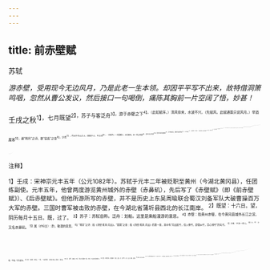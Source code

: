 ```yaml
---
---
---
```

title: 前赤壁赋
---



苏轼

*游赤壁，受用现今无边风月，乃是此老一生本领。却因平平写不出来，故特借洞箫鸣咽，忽然从曹公发议，然后接口一句喝倒，痛陈其胸前一片空阔了悟，妙甚！*

壬戌之秋<sup>1】，七月既望<sup>2】，苏子与客泛舟<sup>3】，游于赤壁之下<sup>4】。（此如赋序。）清风徐来，水波不兴。（先赋风。此赋通篇只说风月。）举酒属客<sup>5】，诵“明月”之诗，歌“窈窕”之章<sup>6】，少焉<sup>7】，月出于东山之上，徘徊于斗、牛之间<sup>8】。（次赋月。）白露横江，水光接天。纵一苇之所如<sup>9】，凌万顷之茫然<sup>10】。浩浩乎如冯虚御风<sup>11】，而不知其所止；飘飘乎如遗世独立<sup>17】，羽化而登仙<sup>13】。（赋领受此风、此月者。）
于是饮酒乐甚，扣舷而歌之<sup>14】。歌曰：“桂棹兮兰桨<sup>15】，击空明兮溯流光<sup>16】。渺渺兮予怀<sup>17】，望美人兮天一方<sup>18】8。”（美人，君恩。此先生眷眷不忘朝廷之心也。若言与未段意思不类者，须知末段正即曾点暮春一副心期，自来真正经纶大手，未有不从此处流出者。）客有吹洞箫者<sup>19】，依歌而和之。其声呜呜然，如怨如慕＠，如泣如诉；馀音袅袅，不绝如缕<sup>20】；舞幽壑之潜蛟<sup>2】，泣孤舟之嫠妇<sup>2】。（忽然赋洞箫，为生起下文也。不因此一纵，几无行文处矣。）
苏子愀然，正襟危坐<sup>2】，而问客曰：“何为其然也？”（生起。）
客曰：“月明星稀，乌鹊南飞＇，此非曹孟德之诗乎<sup>2】？（先引昔所读诗。）西望夏口<sup>2】，东望武昌<sup>20】，山川相缪<sup>3】，郁乎苍苍<sup>4】；此非孟德之困于周郎者乎？（现指今所遭境。）方其破荆州<sup>3】，下江陵<sup>14】，顺流而东也，舳舻千里<sup>5】，旌旗蔽空，酾酒临江<sup>16】，横槊赋诗<sup>7】，固一世之雄也图。（细读“方其”二字，言曹公之为曹公也如此。）而今（只二字，写尽黯然。）安在哉<sup>5】！（一段，借曹公发端。其伤心，却在下一段。）况吾与子渔樵于江渚之上<sup>4】，侣鱼虾而友麋鹿<sup>11】。驾一叶之扁舟<sup>12】，举匏樽以相属<sup>13】。寄蜉蝣于天地<sup>14】，渺沧海之一粟4。（无有曹公“舳舻千里，旌旗蔽空”也）哀吾生之须臾<sup>4】，羡长江之无穷。（承上“而今安在”。）挟飞仙以邀游，抱明月而长终，（遐想此事。）知不可乎骤得<sup>18】，托遗响于悲风的。”（终无奈何也，伤心哉！以上，拟客发议，以抒下文。）
苏子曰：“客亦知夫水与月乎<sup>20】？逝者如斯5D，（客所知。）而未尝往也；（客所未知。）盈虚者如彼<sup>13】，（客所知。）而卒莫消长也5。（客所未知。）盖将自其变者而观之的，则天地曾不能以一瞬<sup>4】；（客所知也。）自其不变者而观之，则物与我皆无尽也，而又何羡乎？（客所未知也。以上，先破客之伤心。）且夫天地之间，物各有主。苟非吾之所有，虽一毫而莫取。（先生此言，岂惟赋赤壁，直赋一生矣。）惟江上之清风，（风。）与山间之明月，（月。）耳得之而为声，目遇之而成色；（深思此二句，岂复止是风月哉？）取之无禁<sup>20】，用之不竭。是造物者之无尽藏也<sup>4】，而吾与子之所共适。（深思此是何等境界，先生所到如此，又何人间世之足云？妙在说来又只是浅浅，不堕宋人五里雾中。客曰“况吾与子”，此曰“而吾与子”，一酬一对之间，差却境界多少！）
客喜而笑，洗盏更酌6，肴核既尽■，杯盘狼藉<sup>13】，相与枕藉乎舟中，不知东方之既白。（结出大自在。）

<sup>注释】

<sup>1】壬戌：宋神宗元丰五年（公元1082年）。苏轼于元丰二年被贬职至黄州（今湖北黄冈县），任团练副使。元丰五年，他曾两度游览黄州城外的赤壁（赤鼻矶），先后写了《赤壁赋》（即《前赤壁赋》）、《后赤壁赋》。但他所游所写的赤壁，并不是历史上东吴周瑜联合蜀汉刘备军队大破曹操百万大军的赤壁。三国时曹军被击败的赤壁，在今湖北省蒲圻县西北的长江南岸。
<sup>2】既望：十六日。望，阴历每月十五日。既，过了。
<sup>3】苏子：苏轼自称。泛舟：划船。这里是乘船漫游的意思。
<sup>4】赤壁：指黄州赤璧，在今黄冈县城外长江之滨，又名赤鼻矶。
<sup>5】属（zhǔ主）：酌，敬酒的意思。
<sup>6】“明月”之诗：指《诗经·陈风·月出》。“窈窕”之章：指《诗经·陈风·月出》的第一章，其中有“月出皎兮，佼人僚兮，舒窈纠兮，劳心悄兮”的句子。
<sup>7】少焉：不多一会儿。
<sup>8】斗、牛：斗宿、牛宿。均为星名。
<sup>9】纵：纵放、听任。一苇，一束苇草，比喻小船。所如：所往。
<sup>10】凌：凌驾、渡越。万顷：形容江面的广阔。茫然：无边无际的样子。
<sup>11】浩浩：水势浩荡。冯虚御风：冯虚，凌空。冯，通“凭”。虚，太空。御风，乘风。
<sup>12】遗世：离开人世间。
<sup>13】羽化：道家称得道成仙为“羽化”。《抱朴子·对俗》：“古之得仙者，或身生羽翼，变化飞行。”
<sup>14】扣舷：拍打着船边。
<sup>15】桂棹：桂木制成的棹。棹，划船的工具，形状和桨近似。兰桨：木兰树制成的桨。
<sup>16】击：指桂棹、兰桨击打着。空明：指月光照耀下的江水。溯：逆流而上。流光：江面上的银色月光。
<sup>17】渺渺：遥远的样子。怀：心怀。
<sup>18】一方：一边。
<sup>19】客：客人。据清人赵翼考证，这个客人姓杨，名世昌，字子京，绵竹人。见《陔余丛考》卷二十四。
<sup>20】怨：怨恨。慕：爱慕。
<sup>21】绝：断绝。缕：细丝、丝缕。
<sup>22】舞幽壑之潜蛟：（乐声）使潜伏于幽深的渊谷中的蛟龙起舞。
<sup>23】泣孤舟之嫠（Iǐ离）妇：（箫声）触动了栖身于孤舟上的寡妇的情怀，使她不停地在哭泣。嫠妇，寡妇。
<sup>24】愀（qiǎo巧）然：凄惶、忧愁的样子。
<sup>25】正襟：理直衣襟。危坐；挺身端坐。
<sup>26】何为其然也：为什么箫声这样凄凉呢？
<sup>27】曹孟德：曹操，字孟德。他的《短歌行》中有“月明星稀，乌鹊南飞，绕树三匝，无枝可依”的句子。
<sup>28】夏口：古城名。参见羊祐《平吴疏》注2。
<sup>29】式昌：今湖北鄂城县。
<sup>30】相缪（liáo缭）：缭绕。
<sup>31】郁乎苍苍：苍翠葱郁的样子。
<sup>32】困于周郎：被周瑜所困。周郎，指周瑜。汉献帝建安十三年（公元208年）七月，东昊周瑜联合蜀汉刘备的军队，火烧曹操战船，大败曹军于赤壁。
<sup>33】破荆州：攻克荆州。汉末荆州为刘表所占据，州治在襄阳（今湖北襄樊市）。曹操于建安十三年七月率军进攻荆州，九月占领襄阳。
<sup>34】下江陵：攻下江陵。曹军在占领襄阳后，继续向东挺进，又攻占了江陵。江陵，今湖北江陵县。
<sup>35】舳舻（zhúlú竹卢）千里：战船首尾相接，绵延千里。
<sup>36】酾（shí诗）酒临江：酾酒，这里是活酒的意思。临江，面向长江江面。
<sup>37】横：横握。槊：长矛。赋诗：吟诗、作诗。诗，指《短歌行》。
<sup>38】固：本来。一世：一代。雄：英雄。
<sup>39】安在：何在。
<sup>40】渔樵：打渔、砍柴。江渚：江中沙洲。
<sup>41】侣鱼虾：以鱼虾为伴侣。友麋鹿：以麋鹿为朋友。
<sup>42】扁（piān篇）舟；小船。
<sup>43】匏（páo袍）樽：用匏瓜制成的酒器。匏，葫芦的一种。
<sup>44】寄：寄托。蜉蝣（fúyóu伏由）：一种寿命极短的昆虫。这里是比喻人生的短促。
<sup>45】渺：小。指个人形体的渺小。沧海：大海。粟：小米。
<sup>46】哀：哀痛。吾生：我们的生命。须臾：一会儿。
<sup>47】挟：挽着。
<sup>48】骤得：立即得到。
<sup>49】遗响：余音，指箫声。
<sup>50】夫：那。
<sup>51】逝者如斯：《论语·子罕》：“子在川上曰：“逝者如斯夫，不舍昼夜。”逝，奔流而去。斯，这，指江水。
<sup>52】往；这里是流尽的意思。
<sup>53】盈虚：指月圆、月缺。彼：那，指月亮。
<sup>54】卒：终于、终究。莫：没有。消长：消，减。长，增。
<sup>55】盖将：大概。变：变动、变化。
<sup>56】一瞬：一眨眼。比喻天地存在的时间也是极短暂的。
<sup>57】物：客观事物。无尽：无穷无尽。
<sup>58】禁：禁令。
<sup>59】造物者：指天。藏：宝库。
<sup>60】适：享受。
<sup>61】盏：指酒杯。酌：斟酒。
<sup>62】肴核：菜肴、果品。
<sup>63】狼藉：纵横交错。
<sup>64】枕藉：相互枕着睡觉。藉，垫。
<sup>65】既白：已经发白，指天明。